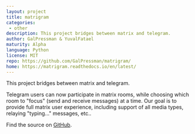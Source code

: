 ```yaml
---
layout: project
title: matrigram
categories: 
 - other
description: This project bridges between matrix and telegram.
author: GalPressman & YuvalFatael
maturity: Alpha
language: Python
license: MIT
repo: https://github.com/GalPressman/matrigram/
home: https://matrigram.readthedocs.io/en/latest/
---
```


This project bridges between matrix and telegram.

Telegram users can now participate in matrix rooms, while choosing
which room to "focus" (send and receive messages) at a time.
Our goal is to provide full matrix user experience, including support of
all media types, relaying "typing..." messages, etc..

Find the source on [GitHub](https://github.com/GalPressman/matrigram/).


